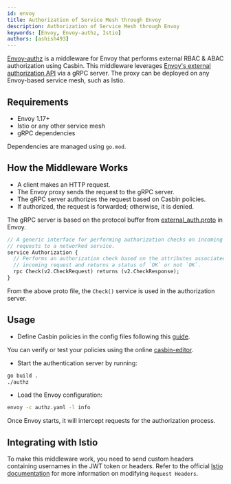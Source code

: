 ```yaml
---
id: envoy
title: Authorization of Service Mesh through Envoy
description: Authorization of Service Mesh through Envoy
keywords: [Envoy, Envoy-authz, Istio]
authors: [ashish493]
---
```


[Envoy-authz](https://github.com/casbin/envoy-authz) is a middleware for Envoy that performs external RBAC & ABAC authorization using Casbin. This middleware leverages [Envoy's external authorization API](https://www.envoyproxy.io/docs/envoy/latest/intro/arch_overview/security/ext_authz_filter.html) via a gRPC server. The proxy can be deployed on any Envoy-based service mesh, such as Istio.

## Requirements

- Envoy 1.17+
- Istio or any other service mesh
- gRPC dependencies

Dependencies are managed using `go.mod`.

## How the Middleware Works

- A client makes an HTTP request.
- The Envoy proxy sends the request to the gRPC server.
- The gRPC server authorizes the request based on Casbin policies.
- If authorized, the request is forwarded; otherwise, it is denied.

The gRPC server is based on the protocol buffer from [external_auth.proto](https://github.com/envoyproxy/envoy/blob/master/api/envoy/service/auth/v2alpha/external_auth.proto) in Envoy.

```protobuf
// A generic interface for performing authorization checks on incoming
// requests to a networked service.
service Authorization {
  // Performs an authorization check based on the attributes associated with the
  // incoming request and returns a status of `OK` or not `OK`.
  rpc Check(v2.CheckRequest) returns (v2.CheckResponse);
}
```

From the above proto file, the `Check()` service is used in the authorization server.

## Usage

- Define Casbin policies in the config files following this [guide](/docs/how-it-works).

You can verify or test your policies using the online [casbin-editor](/editor).

- Start the authentication server by running:

```bash
go build .
./authz
```

- Load the Envoy configuration:

```bash
envoy -c authz.yaml -l info
```

Once Envoy starts, it will intercept requests for the authorization process.

## Integrating with Istio

To make this middleware work, you need to send custom headers containing usernames in the JWT token or headers. Refer to the official [Istio documentation](https://istio.io/v1.4/docs/tasks/policy-enforcement/control-headers/) for more information on modifying `Request Headers`.

